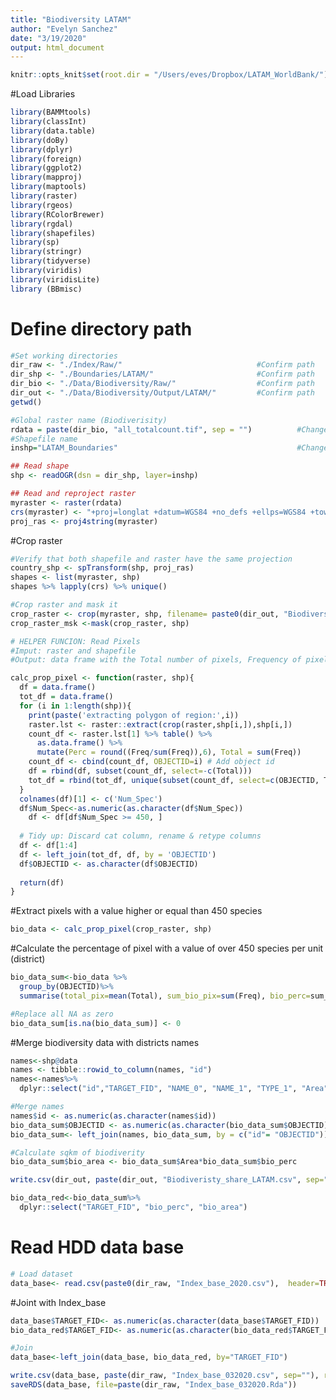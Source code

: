 ```yaml
---
title: "Biodiversity LATAM"
author: "Evelyn Sanchez"
date: "3/19/2020"
output: html_document
---
```


```r
knitr::opts_knit$set(root.dir = "/Users/eves/Dropbox/LATAM_WorldBank/")
```

#Load Libraries
```r
library(BAMMtools)
library(classInt)
library(data.table)
library(doBy)
library(dplyr)
library(foreign)
library(ggplot2)
library(mapproj)
library(maptools)
library(raster)
library(rgeos)
library(RColorBrewer)
library(rgdal)
library(shapefiles)
library(sp)
library(stringr)
library(tidyverse)
library(viridis)
library(viridisLite)
library (BBmisc)
```

# Define directory path
```r
#Set working directories
dir_raw <- "./Index/Raw/"                              #Confirm path
dir_shp <- "./Boundaries/LATAM/"                       #Confirm path
dir_bio <- "./Data/Biodiversity/Raw/"                  #Confirm path
dir_out <- "./Data/Biodiversity/Output/LATAM/"         #Confirm path
getwd()

#Global raster name (Biodiverisity)
rdata = paste(dir_bio, "all_totalcount.tif", sep = "")          #Change layer names
#Shapefile name
inshp="LATAM_Boundaries"                                        #Change layer names
```

```r
## Read shape
shp <- readOGR(dsn = dir_shp, layer=inshp)

## Read and reproject raster
myraster <- raster(rdata)
crs(myraster) <- "+proj=longlat +datum=WGS84 +no_defs +ellps=WGS84 +towgs84=0,0,0"
proj_ras <- proj4string(myraster)
```
#Crop raster
```r
#Verify that both shapefile and raster have the same projection
country_shp <- spTransform(shp, proj_ras)
shapes <- list(myraster, shp)
shapes %>% lapply(crs) %>% unique()

#Crop raster and mask it
crop_raster <- crop(myraster, shp, filename= paste0(dir_out, "Biodiversity_LATAM.tif"), overwrite=TRUE)
crop_raster_msk <-mask(crop_raster, shp) 
```

```r
# HELPER FUNCION: Read Pixels 
#Imput: raster and shapefile 
#Output: data frame with the Total number of pixels, Frequency of pixels with value higher of 450 and Percentage 

calc_prop_pixel <- function(raster, shp){
  df = data.frame()
  tot_df = data.frame()
  for (i in 1:length(shp)){
    print(paste('extracting polygon of region:',i))
    raster.lst <- raster::extract(crop(raster,shp[i,]),shp[i,])
    count_df <- raster.lst[1] %>% table() %>% 
      as.data.frame() %>% 
      mutate(Perc = round((Freq/sum(Freq)),6), Total = sum(Freq))
    count_df <- cbind(count_df, OBJECTID=i) # Add object id
    df = rbind(df, subset(count_df, select=-c(Total)))
    tot_df = rbind(tot_df, unique(subset(count_df, select=c(OBJECTID, Total))))
  }
  colnames(df)[1] <- c('Num_Spec')
  df$Num_Spec<-as.numeric(as.character(df$Num_Spec))
    df <- df[df$Num_Spec >= 450, ]
  
  # Tidy up: Discard cat column, rename & retype columns 
  df <- df[1:4]
  df <- left_join(tot_df, df, by = 'OBJECTID')
  df$OBJECTID <- as.character(df$OBJECTID)
  
  return(df)
}
```

#Extract pixels with a value higher or equal than 450 species 
```r
bio_data <- calc_prop_pixel(crop_raster, shp)
```
#Calculate the percentage of pixel with a value of over 450 species per unit (district)
```r
bio_data_sum<-bio_data %>%
  group_by(OBJECTID)%>%
  summarise(total_pix=mean(Total), sum_bio_pix=sum(Freq), bio_perc=sum_bio_pix/total_pix)

#Replace all NA as zero
bio_data_sum[is.na(bio_data_sum)] <- 0
```

#Merge biodiversity data with districts names
```r
names<-shp@data
names <- tibble::rowid_to_column(names, "id")
names<-names%>%
  dplyr::select("id","TARGET_FID", "NAME_0", "NAME_1", "TYPE_1", "Area")

#Merge names 
names$id <- as.numeric(as.character(names$id))
bio_data_sum$OBJECTID <- as.numeric(as.character(bio_data_sum$OBJECTID))
bio_data_sum<- left_join(names, bio_data_sum, by = c("id"= "OBJECTID"))

#Calculate sqkm of biodiverity
bio_data_sum$bio_area <- bio_data_sum$Area*bio_data_sum$bio_perc

write.csv(dir_out, paste(dir_out, "Biodiveristy_share_LATAM.csv", sep=""), row.names = FALSE)

bio_data_red<-bio_data_sum%>%
  dplyr::select("TARGET_FID", "bio_perc", "bio_area")
```

# Read HDD data base
```r
# Load dataset
data_base<- read.csv(paste0(dir_raw, "Index_base_2020.csv"),  header=TRUE)     #Confirm filename
```

#Joint with Index_base
```r
data_base$TARGET_FID<- as.numeric(as.character(data_base$TARGET_FID))
bio_data_red$TARGET_FID<- as.numeric(as.character(bio_data_red$TARGET_FID))

#Join
data_base<-left_join(data_base, bio_data_red, by="TARGET_FID")

write.csv(data_base, paste(dir_raw, "Index_base_032020.csv", sep=""), row.names = FALSE)
saveRDS(data_base, file=paste(dir_raw, "Index_base_032020.Rda"))
```





